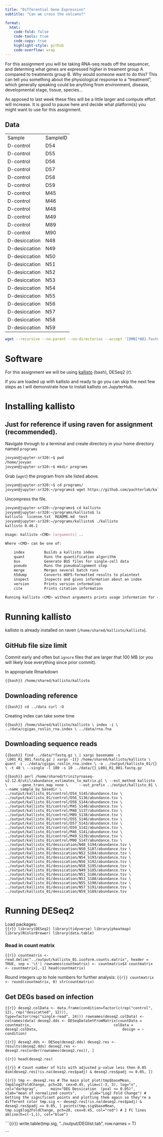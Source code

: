 ```yaml
---
title: "Differential Gene Expression"
subtitle: "Can we cross the volcano?"

format:
  html:
    code-fold: false
    code-tools: true
    code-copy: true
    highlight-style: github
    code-overflow: wrap
---
```


For this assignment you will be taking RNA-seq reads off the sequencer, and determing what genes are expressed higher in treament group A compared to treatments group B. Why would someone want to do this? This can tell you something about the physiological response to a "treatment", which generally speaking could be anything from environment, disease, developmental stage, tissue, species...

As apposed to last week these files will be a little larger and compute effort will increase. It is good to pause here and decide what platform(s) you might want to use for this assignment.

## Data

|               |          |
|---------------|----------|
| Sample        | SampleID |
| D-control     | D54      |
| D-control     | D55      |
| D-control     | D56      |
| D-control     | D57      |
| D-control     | D58      |
| D-control     | D59      |
| D-control     | M45      |
| D-control     | M46      |
| D-control     | M48      |
| D-control     | M49      |
| D-control     | M89      |
| D-control     | M90      |
| D-desiccation | N48      |
| D-desiccation | N49      |
| D-desiccation | N50      |
| D-desiccation | N51      |
| D-desiccation | N52      |
| D-desiccation | N53      |
| D-desiccation | N54      |
| D-desiccation | N55      |
| D-desiccation | N56      |
| D-desiccation | N57      |
| D-desiccation | N58      |
| D-desiccation | N59      |

``` bash
wget --recursive --no-parent --no-directories --accept '[DMN]*001.fastq.gz' https://owl.fish.washington.edu/nightingales/C_gigas/
```

# Software

For this assignment we will be using [kallisto](https://pachterlab.github.io/kallisto/) (bash), DESeq2 (r).

If you are loaded up with kallisto and ready to go you can skip the next few steps as I will demonstrate how to install kallisto on JupyterHub.

# Installing kallisto

::: callout-note
## Just for reference if using raven for assignment (recommended).
:::

Navigate through to a terminal and create directory in your home directory named `programs`

``` bash
jovyan@jupyter-sr320:~$ pwd
/home/jovyan
jovyan@jupyter-sr320:~$ mkdir programs
```

Grab (`wget`) the program from site listed above.

``` bash
jovyan@jupyter-sr320:~$ cd programs/
jovyan@jupyter-sr320:~/programs$ wget https://github.com/pachterlab/kallisto/releases/download/v0.46.1/kallisto_linux-v0.46.1.tar.gz
```

Uncompress the file.

``` bash
jovyan@jupyter-sr320:~/programs$ cd kallisto
jovyan@jupyter-sr320:~/programs/kallisto$ ls
kallisto  license.txt  README.md  test
jovyan@jupyter-sr320:~/programs/kallisto$ ./kallisto 
kallisto 0.46.1

Usage: kallisto <CMD> [arguments] ..

Where <CMD> can be one of:

    index         Builds a kallisto index 
    quant         Runs the quantification algorithm 
    bus           Generate BUS files for single-cell data 
    pseudo        Runs the pseudoalignment step 
    merge         Merges several batch runs 
    h5dump        Converts HDF5-formatted results to plaintext
    inspect       Inspects and gives information about an index
    version       Prints version information
    cite          Prints citation information

Running kallisto <CMD> without arguments prints usage information for <CMD>
```

# Running kallisto

kallisto is already installed on raven (`/home/shared/kallisto/kallisto`).

::: callout-warning
## GitHub file size limit

Commit early and often but `ignore` files that are larger that 100 MB (or you will likely lose everything since prior commit).
:::

In appropriate Rmarkdown

``` {{bash}}
/home/shared/kallisto/kallisto
```

## Downloading reference

``` {{bash}}
cd ../data
curl -O 
```

::: callout-note
Creating index can take some time
:::

``` {{bash}}
/home/shared/kallisto/kallisto \
index -i \
../data/cgigas_roslin_rna.index \
../data/rna.fna
```

## Downloading sequence reads



``` {{bash}}
find ../data/*fastq.gz \
| xargs basename -s _L001_R1_001.fastq.gz | xargs -I{} /home/shared/kallisto/kallisto \
quant -i ../data/cgigas_roslin_rna.index \
-o ../output/kallisto_01/{} \
-t 40 \
--single -l 100 -s 10 ../data/{}_L001_R1_001.fastq.gz
```

``` {{bash}}
perl /home/shared/trinityrnaseq-v2.12.0/util/abundance_estimates_to_matrix.pl \
--est_method kallisto \
    --gene_trans_map none \
    --out_prefix ../output/kallisto_01 \
    --name_sample_by_basedir \
    ../output/kallisto_01/control/D54_S145/abundance.tsv \
    ../output/kallisto_01/control/D56_S136/abundance.tsv \
    ../output/kallisto_01/control/D58_S144/abundance.tsv \
    ../output/kallisto_01/control/M45_S140/abundance.tsv \
    ../output/kallisto_01/control/M48_S137/abundance.tsv \
    ../output/kallisto_01/control/M89_S138/abundance.tsv \
    ../output/kallisto_01/control/D55_S146/abundance.tsv \
    ../output/kallisto_01/control/D57_S143/abundance.tsv \
    ../output/kallisto_01/control/D59_S142/abundance.tsv \
    ../output/kallisto_01/control/M46_S141/abundance.tsv \
    ../output/kallisto_01/control/M49_S139/abundance.tsv \
    ../output/kallisto_01/control/M90_S147/abundance.tsv \
    ../output/kallisto_01/dessication/N48_S194/abundance.tsv \
    ../output/kallisto_01/dessication/N50_S187/abundance.tsv \
    ../output/kallisto_01/dessication/N52_S184/abundance.tsv \
    ../output/kallisto_01/dessication/N54_S193/abundance.tsv \
    ../output/kallisto_01/dessication/N56_S192/abundance.tsv \
    ../output/kallisto_01/dessication/N58_S195/abundance.tsv \
    ../output/kallisto_01/dessication/N49_S185/abundance.tsv \
    ../output/kallisto_01/dessication/N51_S186/abundance.tsv \
    ../output/kallisto_01/dessication/N53_S188/abundance.tsv \
    ../output/kallisto_01/dessication/N55_S190/abundance.tsv \
    ../output/kallisto_01/dessication/N57_S191/abundance.tsv \
    ../output/kallisto_01/dessication/N59_S189/abundance.tsv
```



# Running DESeq2

Load packages:    
```{{r}}
library(DESeq2)
library(tidyverse)
library(pheatmap)
library(RColorBrewer)
library(data.table)
```


### Read in count matrix 

```{{r}}
countmatrix <- read.delim("../output/kallisto_01.isoform.counts.matrix", header = TRUE, sep = '\t')
rownames(countmatrix) <- countmatrix$X
countmatrix <- countmatrix[,-1]
head(countmatrix)
```


Round integers up to hole numbers for further analysis:
```{{r}}
countmatrix <- round(countmatrix, 0)
str(countmatrix)
```

## Get DEGs based on infection 
    
```{{r}}
deseq2.colData <- data.frame(condition=factor(c(rep("control", 12), rep("desicatted", 12))), 
                             type=factor(rep("single-read", 24)))
rownames(deseq2.colData) <- colnames(data)
deseq2.dds <- DESeqDataSetFromMatrix(countData = countmatrix,
                                     colData = deseq2.colData, 
                                     design = ~ condition)
```



```{{r}}
deseq2.dds <- DESeq(deseq2.dds)
deseq2.res <- results(deseq2.dds)
deseq2.res <- deseq2.res[order(rownames(deseq2.res)), ]
```

```{{r}}
head(deseq2.res)
```

```{{r}}
# Count number of hits with adjusted p-value less then 0.05
dim(deseq2.res[!is.na(deseq2.res$padj) & deseq2.res$padj <= 0.05, ])
```


```{{r}}
tmp <- deseq2.res
# The main plot
plot(tmp$baseMean, tmp$log2FoldChange, pch=20, cex=0.45, ylim=c(-3, 3), log="x", col="darkgray",
     main="DEG Dessication  (pval <= 0.05)",
     xlab="mean of normalized counts",
     ylab="Log2 Fold Change")
# Getting the significant points and plotting them again so they're a different color
tmp.sig <- deseq2.res[!is.na(deseq2.res$padj) & deseq2.res$padj <= 0.05, ]
points(tmp.sig$baseMean, tmp.sig$log2FoldChange, pch=20, cex=0.45, col="red")
# 2 FC lines
abline(h=c(-1,1), col="blue")
```

```{{r}}
write.table(tmp.sig, "../output/DEGlist.tab", row.names = T)

```





